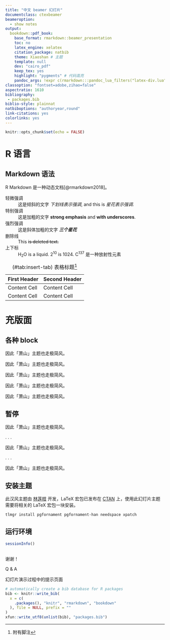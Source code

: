 ```yaml
---
title: "中文 beamer 幻灯片"
documentclass: ctexbeamer
beameroption: 
  - show notes
output: 
  bookdown::pdf_book: 
    base_format: rmarkdown::beamer_presentation
    toc: no
    latex_engine: xelatex
    citation_package: natbib
    theme: Xiaoshan # 主题
    template: null
    dev: "cairo_pdf"
    keep_tex: yes
    highlight: "pygments" # 代码高亮
    pandoc_args: !expr c(rmarkdown:::pandoc_lua_filters("latex-div.lua"), "--lua-filter=latex-span.lua")
classoption: "fontset=adobe,zihao=false"
aspectratio: 1610
bibliography: 
 - packages.bib
biblio-style: plainnat
natbiboptions: "authoryear,round"
link-citations: yes
colorlinks: yes
---
```


```r
knitr::opts_chunk$set(echo = FALSE)
```

# R 语言

## Markdown 语法 {#sec:markdown}


R Markdown 是一种动态文档[@rmarkdown2018]。

轻微强调 
:   这是倾斜的文字 _下划线表示强调_, and this is *星花表示强调*.

特别强调 
:   这是加粗的文字 **strong emphasis** and __with underscores__.

强烈强调
:   这是斜体加粗的文字 ***三个星花***

删除线 
:   This ~~is deleted text.~~

上下标 
:   H~2~O is a liquid.  2^10^ is 1024. C^137^ 是一种放射性元素


Table: (\#tab:insert-tab) 表格标题^[附有脚注]

| First Header | Second Header |
| :----------- | :------------ |
| Content Cell | Content Cell  |
| Content Cell | Content Cell  |



# 充版面


## 各种 block {.allowframebreaks}

::: {.block data-latex="{Metropolis 走极简风}"}
因此「萧山」主题也走极简风。
:::


::: {.exampleblock data-latex="{Metropolis 走极简风}"}
因此「萧山」主题也走极简风。
:::


::: {.alertblock data-latex="{Metropolis 走极简风}"}
因此「萧山」主题也走极简风。
:::


::: {.theorem data-latex="{Metropolis 走极简风}"}
因此「萧山」主题也走极简风。
:::


::: {.proof data-latex="{Metropolis 走极简风}"}
因此「萧山」主题也走极简风。
:::


## 暂停


::: {.alertblock data-latex="{Metropolis 走极简风}"}
因此「萧山」主题也走极简风。
:::

. . .

::: {.theorem data-latex="{Metropolis 走极简风}"}
因此「萧山」主题也走极简风。
:::

. . .

::: {.proof data-latex="{Metropolis 走极简风}"}
因此「萧山」主题也走极简风。
:::


## 安装主题

此汉风主题由 [林莲枝](https://github.com/liantze/pgfornament-han/) 开发，LaTeX 宏包已发布在 [CTAN](https://www.ctan.org/pkg/pgfornament-han) 上，使用此幻灯片主题需要将相关的 LaTeX 宏包一块安装。


```bash
tlmgr install pgfornament pgfornament-han needspace xpatch
```


## 运行环境 {.allowframebreaks}

```r
sessionInfo()
```


##  {.standout}

谢谢！

Q & A

[幻灯片演示过程中的提示页面]{.note}


```r
# automatically create a bib database for R packages
bib <- knitr::write_bib(
  x = c(
    .packages(), "knitr", "rmarkdown", "bookdown"
  ), file = NULL, prefix = ""
)
xfun::write_utf8(unlist(bib), "packages.bib")
```
